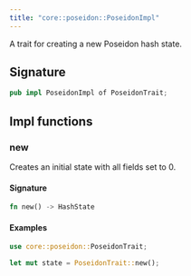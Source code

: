```yaml
---
title: "core::poseidon::PoseidonImpl"
---
```


A trait for creating a new Poseidon hash state.



## Signature

```rust
pub impl PoseidonImpl of PoseidonTrait;
```



## Impl functions

### new



Creates an initial state with all fields set to 0.

#### Signature

```rust
fn new() -> HashState
```




#### Examples

```rust
use core::poseidon::PoseidonTrait;

let mut state = PoseidonTrait::new();
```




